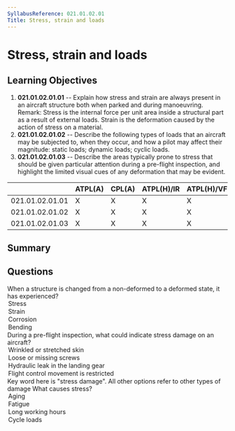 ```yaml
---
SyllabusReference: 021.01.02.01
Title: Stress, strain and loads
---
```


# Stress, strain and loads

## Learning Objectives

1. **021.01.02.01.01** -- Explain how stress and strain are always present in an
   aircraft structure both when parked and during manoeuvring. Remark: Stress is
   the internal force per unit area inside a structural part as a result of
   external loads. Strain is the deformation caused by the action of stress on a
   material.
2. **021.01.02.01.02** -- Describe the following types of loads that an aircraft
   may be subjected to, when they occur, and how a pilot may affect their
   magnitude: static loads; dynamic loads; cyclic loads.
3. **021.01.02.01.03** -- Describe the areas typically prone to stress that should
   be given particular attention during a pre-flight inspection, and highlight
   the limited visual cues of any deformation that may be evident.

|                 | ATPL(A) | CPL(A) | ATPL(H)/IR | ATPL(H)/VFR | CPL(H) | IR  | CBIR(A) |
| --------------- | ------- | ------ | ---------- | ----------- | ------ | --- | ------- |
| 021.01.02.01.01 | X       | X      | X          | X           | X      |     |         |
| 021.01.02.01.02 | X       | X      | X          | X           | X      |     |         |
| 021.01.02.01.03 | X       | X      | X          | X           | X      |     |         |

## Summary

## Questions

<Question id="SdMBr4wIRG" variant="oneCorrect">
  <Text>
    When a structure is changed from a non-deformed to a deformed state, it has
    experienced?
  </Text>
  <Option>Stress</Option>
  <Option correct>Strain</Option>
  <Option>Corrosion</Option>
  <Option>Bending</Option>
</Question>

<Question id="WGtVpPUvWU" variant="oneCorrect">
  <Text>
    During a pre-flight inspection, what could indicate stress damage on an
    aircraft?
  </Text>
  <Option id="WGtVpPUvWU-1" correct>
    Wrinkled or stretched skin
  </Option>
  <Option id="WGtVpPUvWU-2">Loose or missing screws</Option>
  <Option id="WGtVpPUvWU-3">Hydraulic leak in the landing gear</Option>
  <Option id="WGtVpPUvWU-4">Flight control movement is restricted</Option>
  <Explanation>
    Key word here is "stress damage". All other options refer to other types of
    damage
  </Explanation>
</Question>

<Question id="WGtVpPUsWU" variant="oneCorrect">
  <Text>What causes stress?</Text>
  <Option variant="WGtVpPUsWU-1">Aging</Option>
  <Option variant="WGtVpPUsWU-2">Fatigue</Option>
  <Option variant="WGtVpPUsWU-3">Long working hours</Option>
  <Option variant="WGtVpPUsWU-4" correct>
    Cycle loads
  </Option>
</Question>
